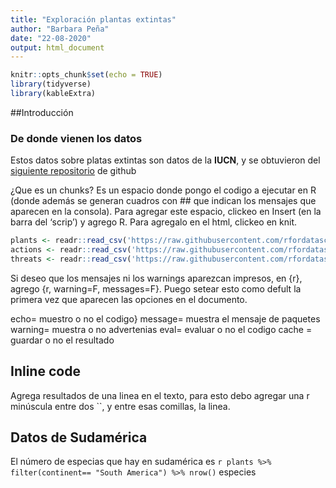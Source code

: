 ```yaml
---
title: "Exploración plantas extintas"
author: "Barbara Peña"
date: "22-08-2020"
output: html_document
---
```


```r
knitr::opts_chunk$set(echo = TRUE)
library(tidyverse)
library(kableExtra)
```


##Introducción 

### De donde vienen los datos
Estos datos sobre platas extintas son datos de la **IUCN**, y se obtuvieron del [siguiente repositorio](https://github.com/rfordatascience/tidytuesday)  de github

¿Que es un chunks? 
Es un espacio donde pongo el codigo a ejecutar en R (donde además se generan cuadros con ## que indican los mensajes que aparecen en la consola). Para agregar este espacio, clickeo en Insert (en la barra del 'scrip') y agrego R. Para agregalo en el html, clickeo en knit. 

```r
plants <- readr::read_csv('https://raw.githubusercontent.com/rfordatascience/tidytuesday/master/data/2020/2020-08-18/plants.csv')
actions <- readr::read_csv('https://raw.githubusercontent.com/rfordatascience/tidytuesday/master/data/2020/2020-08-18/actions.csv')
threats <- readr::read_csv('https://raw.githubusercontent.com/rfordatascience/tidytuesday/master/data/2020/2020-08-18/threats.csv') 
```

Si deseo que los mensajes ni los warnings aparezcan impresos, en {r}, agrego {r, warning=F, messages=F}.
Puego setear esto como defult la primera vez que aparecen las opciones en el documento. 

echo= muestro o no el codigo}
message= muestra el mensaje de paquetes
warning= muestra o no advertenias
eval= evaluar o no el codigo
cache = guardar o no el resultado

## Inline code
Agrega resultados de una linea en el texto, para esto debo agregar una r minúscula entre dos ``, y entre esas comillas, la linea. 

## Datos de Sudamérica
El número de especias que hay en sudamérica es `r plants %>% filter(continent== "South America") %>% nrow()` especies 

